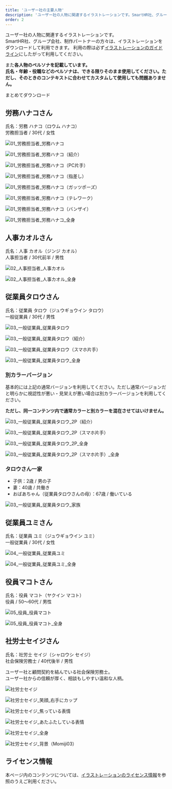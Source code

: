```yaml
---
title: 'ユーザー社の主要人物'
description: 'ユーザー社の人物に関連するイラストレーションです。SmartHR社、グループ会社、制作パートナーの方々は、イラストレーションをダウンロードして利用できます。利用の際は必ずイラストレーションのガイドラインにしたがって利用してください。'
order: 2
---
```



ユーザー社の人物に関連するイラストレーションです。  
SmartHR社、グループ会社、制作パートナーの方々は、イラストレーションをダウンロードして利用できます。
利用の際は必ず[イラストレーションのガイドライン](/basics/illustration/#h2-0)にしたがって利用してください。  

また**各人物のペルソナを記載しています。**  
**氏名・年齢・役職などのペルソナは、できる限りそのまま使用してください。ただし、そのときのコンテキストに合わせてカスタムして使用しても問題ありません。**  

<SecondaryButtonAnchor href="/downloads/user-co.zip" downloads>まとめてダウンロード</SecondaryButtonAnchor>

## 労務ハナコさん

氏名：労務 ハナコ（ロウム ハナコ）  
労務担当者 / 30代 / 女性

<Private path='/basics/romu-hanako-details.md'/>

<Grid autoRepeat="auto-fill" size="130px">

 ![01_労務担当者_労務ハナコ](./images/user-co/01_roumuhanako/01_労務担当者_労務ハナコ.png)

 ![01_労務担当者_労務ハナコ（紹介）](./images/user-co/01_roumuhanako/01_労務担当者_労務ハナコ（紹介）.png)
 
 ![01_労務担当者_労務ハナコ（PC片手）](./images/user-co/01_roumuhanako/01_労務担当者_労務ハナコ（PC片手）.png)
 
 ![01_労務担当者_労務ハナコ（指差し）](./images/user-co/01_roumuhanako/01_労務担当者_労務ハナコ（指差し）.png)
 
 ![01_労務担当者_労務ハナコ（ガッツポーズ）](./images/user-co/01_roumuhanako/01_労務担当者_労務ハナコ（ガッツポーズ）.png)

 ![01_労務担当者_労務ハナコ（テレワーク）](./images/user-co/01_roumuhanako/01_労務担当者_労務ハナコ（テレワーク）.png)

 ![01_労務担当者_労務ハナコ（バンザイ）](./images/user-co/01_roumuhanako/01_労務担当者_労務ハナコ（バンザイ）.png)

</Grid>

<Grid autoRepeat="auto-fill" size="130px">

 ![01_労務担当者_労務ハナコ_全身](./images/user-co/01_roumuhanako/01_労務担当者_労務ハナコ_全身.png)

</Grid>


## 人事カオルさん

氏名：人事 カオル（ジンジ カオル）  
人事担当者 / 30代前半 / 男性

<Private path="/basics/jinji-kaoru-details.md" />

<Grid autoRepeat="auto-fill" size="130px">

 ![02_人事担当者_人事カオル](./images/user-co/02_jinjikaoru/02_人事担当者_人事カオル.png)
 
 ![02_人事担当者_人事カオル_全身](./images/user-co/02_jinjikaoru/02_人事担当者_人事カオル_全身.png)

</Grid>


## 従業員タロウさん
氏名：従業員 タロウ（ジュウギョウイン タロウ）  
一般従業員 / 30代 / 男性

<Private path="/basics/jugyoin-taro-details.md" />

<Grid autoRepeat="auto-fill" size="130px">

 ![03_一般従業員_従業員タロウ](./images/user-co/03_jugyointarou/03_一般従業員_従業員タロウ.png)

 ![03_一般従業員_従業員タロウ（紹介）](./images/user-co/03_jugyointarou/03_一般従業員_従業員タロウ（紹介）.png)

 ![03_一般従業員_従業員タロウ（スマホ片手）](./images/user-co/03_jugyointarou/03_一般従業員_従業員タロウ（スマホ片手）.png)

</Grid>

<Grid autoRepeat="auto-fill" size="130px">

 ![03_一般従業員_従業員タロウ_全身](./images/user-co/03_jugyointarou/03_一般従業員_従業員タロウ_全身.png)

</Grid>


### 別カラーバージョン

基本的には上記の通常バージョンを利用してください。ただし通常バージョンだと明らかに視認性が悪い・見栄えが悪い場合は別カラーバージョンを利用してください。

**ただし、同一コンテンツ内で通常カラーと別カラーを混在させてはいけません。**

<Grid autoRepeat="auto-fill" size="130px">

 ![03_一般従業員_従業員タロウ_2P（紹介）](./images/user-co/03_jugyointarou/03_一般従業員_従業員タロウ_2P（紹介）.png)

 ![03_一般従業員_従業員タロウ_2P（スマホ片手）](./images/user-co/03_jugyointarou/03_一般従業員_従業員タロウ_2P（スマホ片手）.png)

</Grid>

<Grid autoRepeat="auto-fill" size="130px">

 ![03_一般従業員_従業員タロウ_2P_全身](./images/user-co/03_jugyointarou/03_一般従業員_従業員タロウ_2P_全身.png)

 ![03_一般従業員_従業員タロウ_2P（スマホ片手）_全身](./images/user-co/03_jugyointarou/03_一般従業員_従業員タロウ_2P（スマホ片手）_全身.png)

</Grid>


### タロウさん一家

- 子供：2歳 / 男の子
- 妻：40歳 / 共働き
- おばあちゃん（従業員タロウさんの母）：67歳 / 働いている

<Grid autoRepeat="auto-fill" size="200px">

![03_一般従業員_従業員タロウ_家族](./images/user-co/03_jugyointarou/03_一般従業員_従業員タロウ_家族.png)

</Grid>


## 従業員ユミさん

氏名：従業員 ユミ（ジュウギョウイン ユミ）  
一般従業員 / 30代 / 女性

<Private path="/basics/jugyoin-yumi-details.md" />

<Grid autoRepeat="auto-fill" size="130px">

 ![04_一般従業員_従業員ユミ](./images/user-co/04_jugyoinyumi/04_一般従業員_従業員ユミ.png)

 ![04_一般従業員_従業員ユミ_全身](./images/user-co/04_jugyoinyumi/04_一般従業員_従業員ユミ_全身.png)

</Grid>


## 役員マコトさん

氏名：役員 マコト（ヤクイン マコト）  
役員 / 50〜60代 / 男性

<Private path="/basics/yakuin-makoto-detail.md" />

<Grid autoRepeat="auto-fill" size="130px">

 ![05_役員_役員マコト](./images/user-co/05_yakuinmakoto/05_役員_役員マコト.png)

 ![05_役員_役員マコト_全身](./images/user-co/05_yakuinmakoto/05_役員_役員マコト_全身.png)

</Grid>


## 社労士セイジさん

氏名：社労士 セイジ（シャロウシ セイジ）  
社会保険労務士 / 40代後半 / 男性

ユーザー社と顧問契約を結んでいる社会保険労務士。  
ユーザー社からの信頼が厚く、相談もしやすい温和な人柄。

<Grid autoRepeat="auto-fill" size="130px">

 ![社労士セイジ](./images/user-co/06_sharoushiseiji/社労士セイジ.png)

 ![社労士セイジ_笑顔_右手にカップ](./images/user-co/06_sharoushiseiji/社労士セイジ_笑顔_右手にカップ.png)

 ![社労士セイジ_焦っている表情](./images/user-co/06_sharoushiseiji/社労士セイジ_焦っている表情.png)

 ![社労士セイジ_あたふたしている表情](./images/user-co/06_sharoushiseiji/社労士セイジ_あたふたしている表情.png)

 ![社労士セイジ_全身](./images/user-co/06_sharoushiseiji/社労士セイジ_全身.png)

 ![社労士セイジ_背景（Momiji03）](./images/user-co/06_sharoushiseiji/社労士セイジ_背景（Momiji03）.png)

</Grid>

## ライセンス情報
本ページ内のコンテンツについては、[イラストレーションのライセンス情報](/basics/illustration/#h2-1)を参照のうえご利用ください。
